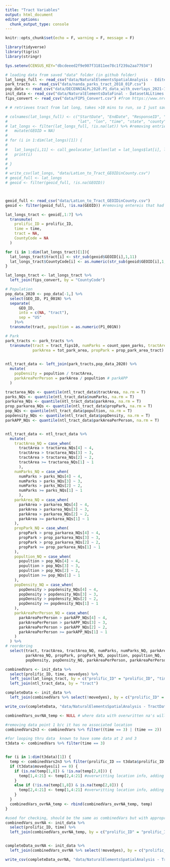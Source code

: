 ```yaml
---
title: "Tract Variables"
output: html_document
editor_options: 
  chunk_output_type: console
---
```


```r
knitr::opts_chunk$set(echo = F, warning = F, message = F)
```

```r

library(tidyverse)
library(tigris)
library(stringr)

Sys.setenv(CENSUS_KEY="dbcdeeed2f9e907f31811ee78c1f239a2aa77934")

```

```r
# loading data from saved "data" folder (in github folder)
lat_longs_full <- read_csv("data/NaturalElementsSpatialAnalysis - EditedLatLong2Surveys.csv")
park_tracts <- read_csv("data/nanda_parks_tract_2018_01P.csv")
pop_data <- read_csv("data/DECENNIALPL2020.P1_data_with_overlays_2021-11-04T122132.csv")
init_data <- read_csv("data/NaturalElementsDataFinal - DatasetALLtimes.csv")
fips_convert <- read_csv("data/FIPS_Convert.csv") #from https://www.nrcs.usda.gov/wps/portal/nrcs/detail/national/home/?cid=nrcs143_013697
```

```r

# # retrieves tract from lat long, takes >10 mins to run, so I just saved it and dont run

# colnames(lat_longs_full) <- c("StartDate", "EndDate", "ResponseID", "prolific_ID",
#                               "lat", "lon", "time", "state", "county", "tract")
# lat_longs <- filter(lat_longs_full, !is.na(lat)) %>% #removing entries without latlong
#   mutate(GEOID = NA)
#   
# for (i in 1:dim(lat_longs)[1]) {
# 
#   lat_longs[i,11] <- call_geolocator_latlon(lat = lat_longs$lat[i], lon = lat_longs$lon[i])
#   print(i)
# 
# }
#  
# write_csv(lat_longs, "data/LatLon_to_Tract_GEOIDinCounty.csv")
# geoid_full <- lat_longs
# geoid <- filter(geoid_full, !is.na(GEOID))



geoid_full <- read_csv("data/LatLon_to_Tract_GEOIDinCounty.csv") 
geoid <- filter(geoid_full, !is.na(GEOID)) #removing entereis that had lat longs not in US census block

```


```r
lat_longs_tract <- geoid[,1:7] %>%
  transmute(
    prolific_ID = prolific_ID,
    time = time,
    tract = NA,
    CountyCode = NA
  )

for (i in 1:dim(lat_longs_tract)[1]){
  lat_longs_tract$tract[i] <- str_sub(geoid$GEOID[i],1,11)
  lat_longs_tract$CountyCode[i] <- as.numeric(str_sub(geoid$GEOID[i],1,5))
}

lat_longs_tract <- lat_longs_tract %>%
  left_join(fips_convert, by = "CountyCode")

```

```r

# Population
pop_data_2020 <- pop_data[-1,] %>%
  select(GEO_ID, P1_001N) %>%
  separate(
      GEO_ID,
      into = c(NA, "tract"),
      sep = "US"
    )%>%
  transmute(tract, popultion = as.numeric(P1_001N))

# Park
park_tracts <- park_tracts %>%
  transmute(tract = tract_fips10, numParks = count_open_parks, tractArea = tract_area,
            parkArea = tot_park_area, propPark = prop_park_area_tract)
  

ntl_tract_data <- left_join(park_tracts,pop_data_2020) %>% 
  mutate(
    popDensity = popultion / tractArea,
    parkAreaPerPerson = parkArea / popultion # parkAPP
  )
```

```r

tractarea_NQs <- quantile(ntl_tract_data$tractArea, na.rm = T)
parks_NQs <- quantile(ntl_tract_data$numParks, na.rm = T)
parkarea_NQs <- quantile(ntl_tract_data$parkArea, na.rm = T)
prop_parkarea_NQs <- quantile(ntl_tract_data$propPark, na.rm = T)
pop_NQs <- quantile(ntl_tract_data$popultion, na.rm = T)
popdensity_NQs <- quantile(ntl_tract_data$popDensity, na.rm = T)
parkAPP_NQs <- quantile(ntl_tract_data$parkAreaPerPerson, na.rm = T)


ntl_tract_data <- ntl_tract_data %>%
  mutate(
    tractArea_NQ = case_when(
      tractArea > tractarea_NQs[4] ~ 4,
      tractArea > tractarea_NQs[3] ~ 3,
      tractArea > tractarea_NQs[2] ~ 2,
      tractArea >= tractarea_NQs[1] ~ 1
      ),
    numParks_NQ = case_when(
      numParks > parks_NQs[4] ~ 4,
      numParks > parks_NQs[3] ~ 3,
      numParks > parks_NQs[2] ~ 2,
      numParks >= parks_NQs[1] ~ 1
      ),
    parkArea_NQ = case_when(
      parkArea > parkarea_NQs[4] ~ 4,
      parkArea > parkarea_NQs[3] ~ 3,
      parkArea > parkarea_NQs[2] ~ 2,
      parkArea >= parkarea_NQs[1] ~ 1
    ),
    propPark_NQ = case_when(
      propPark > prop_parkarea_NQs[4] ~ 4,
      propPark > prop_parkarea_NQs[3] ~ 3,
      propPark > prop_parkarea_NQs[2] ~ 2,
      propPark >= prop_parkarea_NQs[1] ~ 1
    ),
    popultion_NQ = case_when(
      popultion > pop_NQs[4] ~ 4,
      popultion > pop_NQs[3] ~ 3,
      popultion > pop_NQs[2] ~ 2,
      popultion >= pop_NQs[1] ~ 1
    ),
    popDensity_NQ = case_when(
      popDensity > popdensity_NQs[4] ~ 4,
      popDensity > popdensity_NQs[3] ~ 3,
      popDensity > popdensity_NQs[2] ~ 2,
      popDensity >= popdensity_NQs[1] ~ 1
    ),
    parkAreaPerPerson_NQ = case_when(
      parkAreaPerPerson > parkAPP_NQs[4] ~ 4,
      parkAreaPerPerson > parkAPP_NQs[3] ~ 3,
      parkAreaPerPerson > parkAPP_NQs[2] ~ 2,
      parkAreaPerPerson >= parkAPP_NQs[1] ~ 1
    )
  ) %>%
# reordering
  select(tract, tractArea, tractArea_NQ, numParks, numParks_NQ, parkArea, 
         parkArea_NQ, propPark, propPark_NQ, popultion, popultion_NQ, 
         popDensity, popDensity_NQ, parkAreaPerPerson, parkAreaPerPerson_NQ)

```

```r

combinedVars <- init_data %>%
  select(prolific_ID, time, movedyes) %>%
  left_join(lat_longs_tract, by = c("prolific_ID" = "prolific_ID", "time" = "time")) %>%
  left_join(ntl_tract_data, by = "tract")

completeData <- init_data %>%
  left_join(combinedVars %>% select(!movedyes), by = c("prolific_ID" = "prolific_ID", "time" = "time"))

write_csv(completeData, "data/NaturalElementsSpatialAnalysis - TractData.csv")


```

```r

combinedVars_ovrNA_temp <- NULL # where data with overwritten na's will be stored

#removing data point 1 b/c it has no associated location
combinedVars2n3 <- combinedVars %>% filter((time == 3) | (time == 2))  

#for looping thru data  known to have some data at 2 and 3
t3data <- combinedVars %>% filter(time == 3) 


for (i in 1:dim(t3data)[1]) {
  temp <- combinedVars2n3 %>% filter(prolific_ID == t3data$prolific_ID[i])
  if (t3data$movedyes[i] == 0) {
    if (is.na(temp[1,8]) & !is.na(temp[2,8])) {
      temp[1,4:21] <- temp[2,4:21] #overwritting location info, adding park and pop info
    }
    else if (!is.na(temp[1,8]) & is.na(temp[2,8])) {
      temp[2,4:21] <- temp[1,4:21] #overwritting location info, adding park and pop info
    }
  }
  combinedVars_ovrNA_temp <- rbind(combinedVars_ovrNA_temp, temp)
}

#used for checking, should be the same as combinedVars but with appropriate NAs over-wrote
combinedVars_ovrNA <- init_data %>% 
  select(prolific_ID, time) %>%
  left_join(combinedVars_ovrNA_temp, by = c("prolific_ID" = "prolific_ID", "time" = "time"))


completeData_ovrNA <- init_data %>%
  left_join(combinedVars_ovrNA %>% select(!movedyes), by = c("prolific_ID" = "prolific_ID", "time" = "time"))

write_csv(completeData_ovrNA, "data/NaturalElementsSpatialAnalysis - TractData_OverwroteNAs.csv")


```

